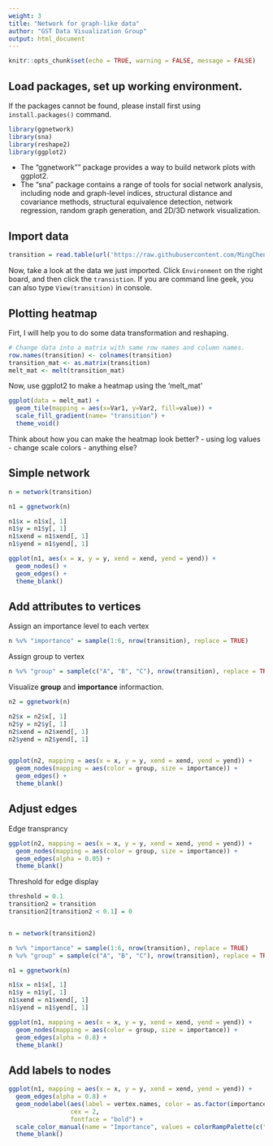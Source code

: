 ```yaml
---
weight: 3
title: "Network for graph-like data"
author: "GST Data Visualization Group"
output: html_document
---
```


<style>
pre code, pre, code {
  white-space: pre !important;
  overflow-x: scroll !important;
  word-break: keep-all !important;
  word-wrap: initial !important;
}
</style>

```r
knitr::opts_chunk$set(echo = TRUE, warning = FALSE, message = FALSE)
```

## Load packages, set up working environment. 

If the packages cannot be found, please install first using `install.packages()` command. 

```r
library(ggnetwork)
library(sna)
library(reshape2)
library(ggplot2)
```
* The "ggnetwork"" package provides a way to build network plots with ggplot2.
* The "sna" package contains a range of tools for social network analysis, including node and graph-level indices, structural distance and covariance methods, structural equivalence detection, network regression, random graph generation, and 2D/3D network visualization.


## Import data

```r
transition = read.table(url('https://raw.githubusercontent.com/MingChen0919/gst-colloquium-workshop-2018/master/content/datasets-2/John_datasets/transitionmatrix.dat'))
```

Now, take a look at the data we just imported. Click `Environment` on the right board, and then click the `transistion`. 
If you are command line geek, you can also type `View(transition)` in console. 


## Plotting heatmap
Firt, I will help you to do some data transformation and reshaping.
```r
# Change data into a matrix with same row names and column names. 
row.names(transition) <- colnames(transition) 
transition_mat <- as.matrix(transition)
melt_mat <- melt(transition_mat)
```

Now, use ggplot2 to make a heatmap using the 'melt_mat'
```r
ggplot(data = melt_mat) +
  geom_tile(mapping = aes(x=Var1, y=Var2, fill=value)) +
  scale_fill_gradient(name= "transition") +
  theme_void()
```
Think about how you can make the heatmap look better? 
- using log values
- change scale colors
- anything else?

## Simple network

```r
n = network(transition)

n1 = ggnetwork(n)

n1$x = n1$x[, 1]
n1$y = n1$y[, 1]
n1$xend = n1$xend[, 1]
n1$yend = n1$yend[, 1]

ggplot(n1, aes(x = x, y = y, xend = xend, yend = yend)) +
  geom_nodes() +
  geom_edges() +
  theme_blank()
```

## Add attributes to **vertices**

Assign an importance level to each vertex

```r
n %v% "importance" = sample(1:6, nrow(transition), replace = TRUE)
```

Assign group to vertex

```r
n %v% "group" = sample(c("A", "B", "C"), nrow(transition), replace = TRUE)
```

Visualize **group** and **importance** informaction.

```r
n2 = ggnetwork(n)

n2$x = n2$x[, 1]
n2$y = n2$y[, 1]
n2$xend = n2$xend[, 1]
n2$yend = n2$yend[, 1]


ggplot(n2, mapping = aes(x = x, y = y, xend = xend, yend = yend)) +
  geom_nodes(mapping = aes(color = group, size = importance)) +
  geom_edges() +
  theme_blank()
```

## Adjust edges

Edge transprancy

```r
ggplot(n2, mapping = aes(x = x, y = y, xend = xend, yend = yend)) +
  geom_nodes(mapping = aes(color = group, size = importance)) +
  geom_edges(alpha = 0.05) +
  theme_blank()
```

Threshold for edge display

```r
threshold = 0.1
transition2 = transition
transition2[transition2 < 0.1] = 0


n = network(transition2)

n %v% "importance" = sample(1:6, nrow(transition), replace = TRUE)
n %v% "group" = sample(c("A", "B", "C"), nrow(transition), replace = TRUE)

n1 = ggnetwork(n)

n1$x = n1$x[, 1]
n1$y = n1$y[, 1]
n1$xend = n1$xend[, 1]
n1$yend = n1$yend[, 1]

ggplot(n1, mapping = aes(x = x, y = y, xend = xend, yend = yend)) +
  geom_nodes(mapping = aes(color = group, size = importance)) +
  geom_edges(alpha = 0.8) +
  theme_blank()
```

## Add labels to nodes

```r
ggplot(n1, mapping = aes(x = x, y = y, xend = xend, yend = yend)) +
  geom_edges(alpha = 0.8) +
  geom_nodelabel(aes(label = vertex.names, color = as.factor(importance)), 
                 cex = 2, 
                 fontface = "bold") +
  scale_color_manual(name = "Importance", values = colorRampPalette(c("yellow", "red"))(6)) +
  theme_blank()
```

